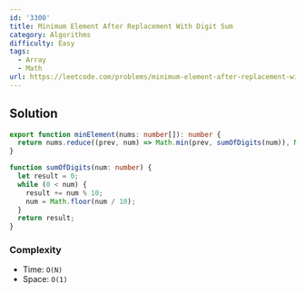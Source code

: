 ```yaml
---
id: '3300'
title: Minimum Element After Replacement With Digit Sum
category: Algorithms
difficulty: Easy
tags:
  - Array
  - Math
url: https://leetcode.com/problems/minimum-element-after-replacement-with-digit-sum
---
```


## Solution

```typescript filename="solution.ts" copy
export function minElement(nums: number[]): number {
  return nums.reduce((prev, num) => Math.min(prev, sumOfDigits(num)), Number.MAX_SAFE_INTEGER);
}

function sumOfDigits(num: number) {
  let result = 0;
  while (0 < num) {
    result += num % 10;
    num = Math.floor(num / 10);
  }
  return result;
}
```

### Complexity

- Time: `O(N)`
- Space: `O(1)`
